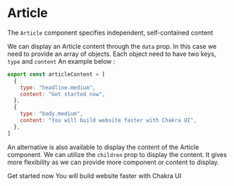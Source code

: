 
<Meta title="Components/Article" component={Article} />

# Article

The `Article` component specifies independent, self-contained content

We can display an Article content through the `data` prop. In this case we need to provide an array of objects. Each object need to have two keys, `type` and `content` An example below :

```javascript
export const articleContent = [
  {
    type: "headline.medium",
    content: "Get started now",
  },
  {
    type: "body.medium",
    content: "You will build website faster with Chakra UI",
  },
]
```

<Canvas>
  <Story name="Article, content defined by data prop">
    <Article data={articleContent} />
  </Story>
</Canvas>

An alternative is also available to display the content of the Article component. We can utilize the `children` prop to display the content. It gives more flexibility as we can provide more component or content to display.

<Canvas>
  <Story name="Article, content defined by children prop">
    <Article>
      <Text type="headline.medium">Get started now</Text>
      <Text type="body.medium">
        You will build website faster with Chakra UI
      </Text>
    </Article>
  </Story>
</Canvas>

<ArgsTable of={Article} />

